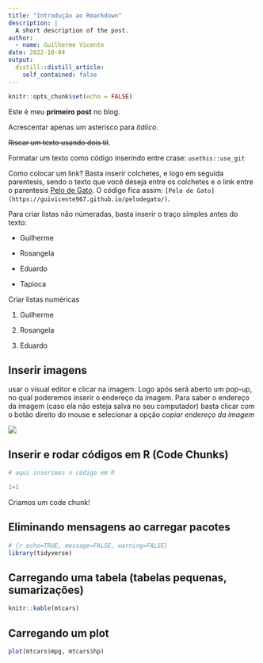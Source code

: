 ```yaml
---
title: "Introdução ao Rmarkdown"
description: |
  A short description of the post.
author:
  - name: Guilherme Vicente
date: 2022-10-04
output:
  distill::distill_article:
    self_contained: false
---
```


```r
knitr::opts_chunk$set(echo = FALSE)
```

Este é meu **primeiro post** no blog.

Acrescentar apenas um asterisco para *itálico*.

~~Riscar um texto usando dois til~~.

Formatar um texto como código inserindo entre crase: `usethis::use_git`

Como colocar um link? Basta inserir colchetes, e logo em seguida parentesis, sendo o texto que você deseja entre os colchetes e o link entre o parentesis [Pelo de Gato](https://guivicente967.github.io/pelodegato/). O código fica assim: `[Pelo de Gato](https://guivicente967.github.io/pelodegato/)`.

Para criar listas não númeradas, basta inserir o traço simples antes do texto:

-   Guilherme

-   Rosangela

-   Eduardo

-   Tapioca

Criar listas numéricas

1.  Guilherme

2.  Rosangela

3.  Eduardo

## Inserir imagens

usar o visual editor e clicar na imagem. Logo após será aberto um pop-up, no qual poderemos inserir o endereço da imagem. Para saber o endereço da imagem (caso ela não esteja salva no seu computador) basta clicar com o botão direito do mouse e selecionar a opção *copiar endereço da imagem*

![](https://blog.curso-r.com/images/posts/conteudo/2022-09-13-senha-no-script/logo-featured.jpg)

## Inserir e rodar códigos em R (Code Chunks)

```r
# aqui inserimos o código em R

1+1
```

Criamos um code chunk!

## Eliminando mensagens ao carregar pacotes

```r
# {r echo=TRUE, message=FALSE, warning=FALSE}
library(tidyverse)

```

## Carregando uma tabela (tabelas pequenas, sumarizações)

```r
knitr::kable(mtcars)
```


## Carregando um plot

```r
plot(mtcars$mpg, mtcars$hp)

```

